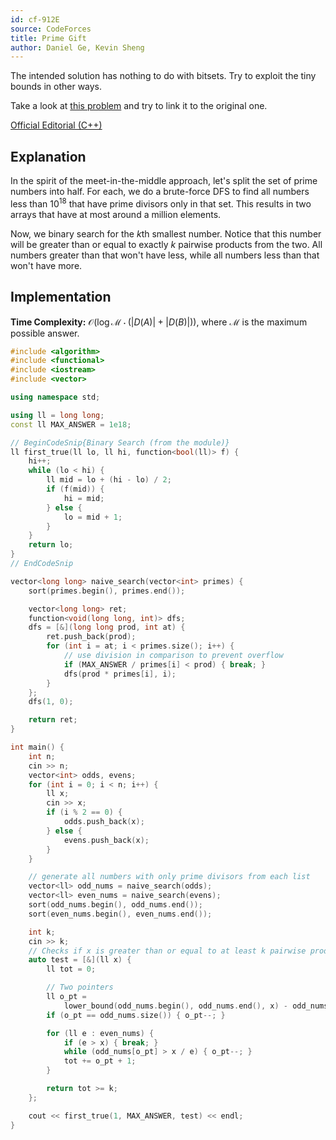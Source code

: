 ```yaml
---
id: cf-912E
source: CodeForces
title: Prime Gift
author: Daniel Ge, Kevin Sheng
---
```


<Spoiler title="Hint 1">

The intended solution has nothing to do with bitsets.
Try to exploit the tiny bounds in other ways.

</Spoiler>

<Spoiler title="Hint 2">

Take a look at [this problem](https://leetcode.com/problems/kth-smallest-product-of-two-sorted-arrays/)
and try to link it to the original one.

</Spoiler>

<Spoiler title="Solution">

[Official Editorial (C++)](https://codeforces.com/blog/entry/56920)

## Explanation

In the spirit of the meet-in-the-middle approach, let's split the set of
prime numbers into half.
For each, we do a brute-force DFS to find all numbers less than $10^18$
that have prime divisors only in that set.
This results in two arrays that have at most around a million elements.

Now, we binary search for the $k$th smallest number.
Notice that this number will be greater than or equal to
exactly $k$ pairwise products from the two.
All numbers greater than that won't have less, while all numbers
less than that won't have more.

## Implementation

**Time Complexity:** $\mathcal{O}(\log \mathcal{M} \cdot (|D(A)| + |D(B)|))$,
where $\mathcal{M}$ is the maximum possible answer.

<LanguageSection>
<CPPSection>

```cpp
#include <algorithm>
#include <functional>
#include <iostream>
#include <vector>

using namespace std;

using ll = long long;
const ll MAX_ANSWER = 1e18;

// BeginCodeSnip{Binary Search (from the module)}
ll first_true(ll lo, ll hi, function<bool(ll)> f) {
	hi++;
	while (lo < hi) {
		ll mid = lo + (hi - lo) / 2;
		if (f(mid)) {
			hi = mid;
		} else {
			lo = mid + 1;
		}
	}
	return lo;
}
// EndCodeSnip

vector<long long> naive_search(vector<int> primes) {
	sort(primes.begin(), primes.end());

	vector<long long> ret;
	function<void(long long, int)> dfs;
	dfs = [&](long long prod, int at) {
		ret.push_back(prod);
		for (int i = at; i < primes.size(); i++) {
			// use division in comparison to prevent overflow
			if (MAX_ANSWER / primes[i] < prod) { break; }
			dfs(prod * primes[i], i);
		}
	};
	dfs(1, 0);

	return ret;
}

int main() {
	int n;
	cin >> n;
	vector<int> odds, evens;
	for (int i = 0; i < n; i++) {
		ll x;
		cin >> x;
		if (i % 2 == 0) {
			odds.push_back(x);
		} else {
			evens.push_back(x);
		}
	}

	// generate all numbers with only prime divisors from each list
	vector<ll> odd_nums = naive_search(odds);
	vector<ll> even_nums = naive_search(evens);
	sort(odd_nums.begin(), odd_nums.end());
	sort(even_nums.begin(), even_nums.end());

	int k;
	cin >> k;
	// Checks if x is greater than or equal to at least k pairwise products
	auto test = [&](ll x) {
		ll tot = 0;

		// Two pointers
		ll o_pt =
		    lower_bound(odd_nums.begin(), odd_nums.end(), x) - odd_nums.begin();
		if (o_pt == odd_nums.size()) { o_pt--; }

		for (ll e : even_nums) {
			if (e > x) { break; }
			while (odd_nums[o_pt] > x / e) { o_pt--; }
			tot += o_pt + 1;
		}

		return tot >= k;
	};

	cout << first_true(1, MAX_ANSWER, test) << endl;
}
```

</CPPSection>
</LanguageSection>

</Spoiler>
